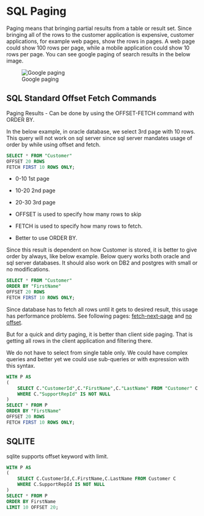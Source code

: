 # SQL Paging

Paging means that bringing partial results from a table or result set.
Since bringing all of the rows to the customer application is expensive, customer applications, for example web pages, show the rows in pages.
A web page could show 100 rows per page, while a mobile application could show 10 rows per page.
You can see google paging of search results in the below image.


![Google paging](images/google-paging.png)




## SQL Standard Offset Fetch Commands

Paging Results - Can be done by using the OFFSET-FETCH command with ORDER BY.

In the below example, in oracle database, we select 3rd page with 10 rows.
This query will not work on sql server since sql server mandates usage of order by while using offset and fetch.

```sql
SELECT * FROM "Customer" 
OFFSET 20 ROWS
FETCH FIRST 10 ROWS ONLY;
```


- 0-10 1st page
- 10-20 2nd page
- 20-30 3rd page


- OFFSET is used to specify how many rows to skip 
- FETCH is used to specify how many rows to fetch.


- Better to use ORDER BY.

Since this result is dependent on how Customer is stored, it is better to give order by always, like below example.
Below query works both oracle and sql server databases.
It should also work on DB2 and postgres with small or no modifications.  


```sql
SELECT * FROM "Customer" 
ORDER BY "FirstName" 
OFFSET 20 ROWS
FETCH FIRST 10 ROWS ONLY;

```

Since database has to fetch all rows until it gets to desired result, this usage has performance problems.
See following pages: [fetch-next-page](http://use-the-index-luke.com/sql/partial-results/fetch-next-page) and [no offset](https://use-the-index-luke.com/no-offset).

But for a quick and dirty paging, it is better than client side paging.
That is getting all rows in the client application and filtering there.

We do not have to select from single table only.
We could have complex queries and better yet we could use sub-queries or with expression with this syntax.

```sql
WITH P AS
(
	SELECT C."CustomerId",C."FirstName",C."LastName" FROM "Customer" C
	WHERE C."SupportRepId" IS NOT NULL
)
SELECT * FROM P
ORDER BY "FirstName"
OFFSET 20 ROWS
FETCH FIRST 10 ROWS ONLY;
```

## SQLITE

sqlite supports offset keyword with limit.

```sql
WITH P AS
(
	SELECT C.CustomerId,C.FirstName,C.LastName FROM Customer C
	WHERE C.SupportRepId IS NOT NULL
)
SELECT * FROM P
ORDER BY FirstName
LIMIT 10 OFFSET 20;
```



